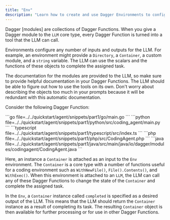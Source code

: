 ```yaml
---
title: "Env"
description: "Learn how to create and use Dagger Environments to configure inputs and outputs for LLMs."
---
```


Dagger [modules] are collections of Dagger Functions. When you give a Dagger module to the `LLM` core type, every Dagger Function is turned into a tool that the LLM can call.

Environments configure any number of inputs and outputs for the LLM. For example, an environment might provide a `Directory`, a `Container`, a custom module, and a `string` variable. The LLM can use the scalars and the functions of these objects to complete the assigned task.

The documentation for the modules are provided to the LLM, so make sure to provide helpful documentation in your Dagger Functions. The LLM should be able to figure out how to use the tools on its own. Don't worry about describing the objects too much in your prompts because it will be redundant with this automatic documentation.

Consider the following Dagger Function:

<Tabs groupId="language" queryString="sdk">
<TabItem value="go" label="Go">
```go file=../../quickstart/agent/snippets/part1/go/main.go
```
</TabItem>
<TabItem value="python" label="Python">
```python file=../../quickstart/agent/snippets/part1/python/src/coding_agent/main.py
```
</TabItem>
<TabItem value="typescript" label="TypeScript">
```typescript file=../../quickstart/agent/snippets/part1/typescript/src/index.ts
```
</TabItem>
<TabItem value="php" label="PHP">
```php file=../../quickstart/agent/snippets/part1/php/src/CodingAgent.php
```
</TabItem>
<TabItem value="java" label="Java">
```java file=../../quickstart/agent/snippets/part1/java/src/main/java/io/dagger/modules/codingagent/CodingAgent.java
```
</TabItem>
</Tabs>

Here, an instance a `Container` is attached as an input to the `Env` environment. The `Container` is a core type with a number of functions useful for a coding environment such as `WithNewFile()`, `File().Contents()`, and `WithExec()`. When this environment is attached to an `LLM`, the LLM can call any of these Dagger Functions to change the state of the `Container` and complete the assigned task.

In the `Env`, a `Container` instance called `completed` is specified as a desired output of the LLM. This means that the LLM should return the `Container` instance as a result of completing its task. The resulting `Container` object is then available for further processing or for use in other Dagger Functions.